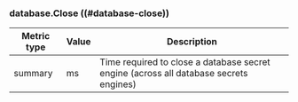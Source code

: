 ### database.Close ((#database-close))

Metric type | Value | Description
----------- | ----- | -----------
summary     | ms    | Time required to close a database secret engine (across all database secrets engines)